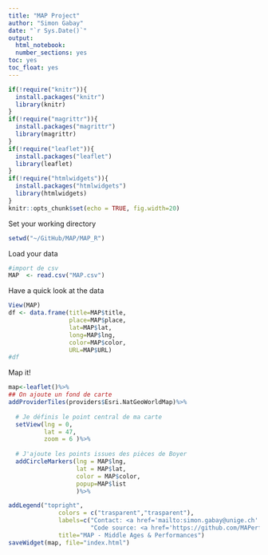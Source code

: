 ```yaml
---
title: "MAP Project"
author: "Simon Gabay"
date: "`r Sys.Date()`"
output:
  html_notebook:
  number_sections: yes
toc: yes
toc_float: yes
---
```

  
```r
if(!require("knitr")){
  install.packages("knitr")
  library(knitr)
}
if(!require("magrittr")){
  install.packages("magrittr")
  library(magrittr)
}
if(!require("leaflet")){
  install.packages("leaflet")
  library(leaflet)
}
if(!require("htmlwidgets")){
  install.packages("htmlwidgets")
  library(htmlwidgets)
}
knitr::opts_chunk$set(echo = TRUE, fig.width=20)
```

Set your working directory

```r
setwd("~/GitHub/MAP/MAP_R")
```

Load your data

```r
#import de csv
MAP  <- read.csv("MAP.csv")
```

Have a quick look at the data

```r
View(MAP)
df <- data.frame(title=MAP$title,
                 place=MAP$place,
                 lat=MAP$lat,
                 long=MAP$lng,
                 color=MAP$color,
                 URL=MAP$URL)
#df
```

Map it!

```r
map<-leaflet()%>%
## On ajoute un fond de carte
addProviderTiles(providers$Esri.NatGeoWorldMap)%>% 
  
  # Je définis le point central de ma carte
  setView(lng = 0, 
          lat = 47, 
          zoom = 6 )%>%
  
  # J'ajoute les points issues des pièces de Boyer
  addCircleMarkers(lng = MAP$lng, 
                   lat = MAP$lat,
                   color = MAP$color,
                   popup=MAP$list
                   )%>%

addLegend("topright", 
              colors = c("trasparent","trasparent"),
              labels=c("Contact: <a href='mailto:simon.gabay@unige.ch' target='_blank'>simon.gabay@unige.ch</a>",
                       "Code source: <a href='https://github.com/MAPerformance' target='_blank'>https://github.com/MAPerformance</a>"),
              title="MAP - Middle Ages & Performances")
saveWidget(map, file="index.html")
```